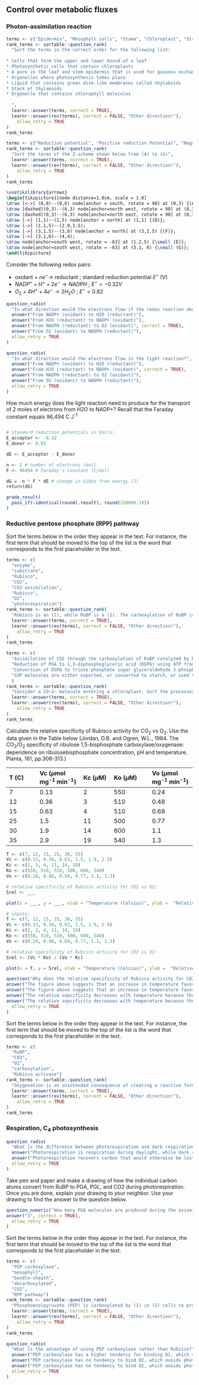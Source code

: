 
## Control over metabolic fluxes
### Photon-assimilation reaction

```{r crossSectionLeaf, echo = FALSE}

terms <- c("Epidermis", "Mesophyll cells", "Stoma", "Chloroplast", "Stroma", "Granum", "Thylakoids")
rank_terms <- sortable::question_rank(
  "Sort the terms in the correct order for the following list:
  
* Cells that form the upper and lower bound of a leaf
* Photosynthetic cells that contain chloroplasts
* A pore in the leaf and stem epidermis that is used for gaseous exchange
* Organelles where photosynthesis takes place
* Liquid that contains green disk-like membranes called thylakoids
* Stack of thylakoids
* Organelle that contains chlorophyll molecules
  
  ",
  learnr::answer(terms, correct = TRUE),
  learnr::answer(rev(terms), correct = FALSE, "Other direction!"),
    allow_retry = TRUE
)
rank_terms
```

```{r zScheme, echo = FALSE}

terms <- c("Reduction potential", "Positive reduction Potential", "Negative reduction potential", "Photosystem II", "Electron transport chain that drives proton transfer across membrane", "Photosystem I", "Electron transport chain that drives synthesis of NADPH")
rank_terms <- sortable::question_rank(
  "Sort the terms of the Z-scheme shown below from (A) to (G)",
  learnr::answer(terms, correct = TRUE),
  learnr::answer(rev(terms), correct = FALSE, "Other direction!"),
    allow_retry = TRUE
)
rank_terms
```

```{tikz, zSchemeTikz, fig.ext = 'png', cache=TRUE}
\usetikzlibrary{arrows}
\begin{tikzpicture}[node distance=1.0cm, scale = 1.0]
\draw [<->] (0,0)--(0,6) node[anchor = south, rotate = 90] at (0,3) {(A)};
\draw [dashed](0,3)--(6,3) node[anchor=north west, rotate = 90] at (0,3) {\small (C)};
\draw [dashed](0,3)--(6,3) node[anchor=north east, rotate = 90] at (0,3) {\small (B)};
\draw [->] (1,1)--(1,5) node[anchor = north] at (1,1) {(D)}; 
\draw [->] (1.1,5)--(2.9,1.5); 
\draw [->] (3,1.5)--(3,6) node[anchor = north] at (3,1.5) {(F)}; 
\draw [->] (3.1,6)--(4,4);
\draw node[anchor=south west, rotate = -63] at (1.2,5) {\small (E)};
\draw node[anchor=south west, rotate = -63] at (3.1, 6) {\small (G)};
\end{tikzpicture}
```

Consider the following redox pairs:

* oxidant + $ne^- \rightarrow$ reductant ; standard reduction potential $E^{\circ}$ (V)
* $NADP^+ + H^+ + 2e^- \rightarrow NADPH$ ; $E^{\circ} = -0.32V$
* $O_2 + 4H^+ + 4e^- \rightarrow 2 H_2O$ ; $E^{\circ} = 0.82$

```{r NADPHoxidation, echo=FALSE}
question_radio(
  "In what direction would the electrons flow if the redox reaction above occurs spontaenously?",
  answer("From NADP+ (oxidant) to H2O (reductant)"),
  answer("From H2O (reductant) to NADP+ (oxidant)"),
  answer("From NADPH (reductant) to O2 (oxidant)", correct = TRUE),
  answer("From O2 (oxidant) to NADPH (reductant)"),
  allow_retry = TRUE
)
```

```{r NADPreduction, echo=FALSE}
question_radio(
  "In what direction would the electrons flow in the light reaction?",
  answer("From NADP+ (oxidant) to H2O (reductant)"),
  answer("From H2O (reductant) to NADP+ (oxidant)", correct = TRUE),
  answer("From NADPH (reductant) to O2 (oxidant)"),
  answer("From O2 (oxidant) to NADPH (reductant)"),
  allow_retry = TRUE
)
```

How much energy does the light reaction need to produce for the transport of 2 moles of electrons from H2O to NADP+? Recall that the Faraday constant equals 96,494 C J^-1^

```{r gibbsNADPH, exercise = TRUE, exercise.eval = FALSE}

```

```{r gibbsNADPH-solution}
# standard reduction potentials in Volts:
E_acceptor <- -0.32
E_donor <- 0.82

dE <- E_acceptor - E_donor

n <- 2 # number of electrons (mol)
F <- 96494 # Faraday's constant (C/mol)

dG = -n * F * dE # change in Gibbs free energy (J)
return(dG)
```
```{r gibbsNADPH-check}
grade_result(
  pass_if(~identical(round(.result), round(220006.3)))
)
```

### Reductive pentose phosphate (RPP) pathway
Sort the terms below in the order they appear in the text. For instance, the first term that should be moved to the top of the list is the word that corresponds to the first placeholder in the text.

```{r RubiscoAndRuBP, echo = FALSE}

terms <- c(
  "enzyme", 
  "substrate", 
  "Rubisco", 
  "CO2", 
  "CO2-assimilation",
  "Rubisco", 
  "O2",
  "photorespiration")
rank_terms <- sortable::question_rank(
  "Rubisco is an (1), while RuBP is a (2). The carboxylation of RuBP is the process where (3) adds (4) to RuBP. This process is also referred to as  (5). The Oxygenation of RuBP is the process where (6) adds (7) to RuBP. This process is also referred to as (8).",
  learnr::answer(terms, correct = TRUE),
  learnr::answer(rev(terms), correct = FALSE, "Other direction!"),
    allow_retry = TRUE
)
rank_terms
```

```{r RPP, echo = FALSE}

terms <- c(
  "Assimilation of CO2 through the carboxylation of RuBP catalyzed by Rubisco leading to the formation of 3-phosphoglyceric acid (PGA)", 
  "Reduction of PGA to 1,3-diphosphoglyceric acid (DGPA) using ATP from the photon assimilation reaction", 
  "Conversion of DGPA to triose-phosphate sugar glyceraldehyde 3-phosphate (G3P) using NADPH from the photon assimilation reaction",
  "G3P molecules are either exported, or converted to starch, or used to regenerate RuBP"
  )
rank_terms <- sortable::question_rank(
  "Consider a CO~2~ molecule entering a chloroplast. Sort the processes described below in their chronological sequence.",
  learnr::answer(terms, correct = TRUE),
  learnr::answer(rev(terms), correct = FALSE, "Other direction!"),
    allow_retry = TRUE
)
rank_terms
```

Calculate the relative specificity of Rubisco activity for CO~2~ vs O~2~. Use the data given in the Table below (Jordan, D.B. and Ogren, W.L., 1984. The CO~2~/O~2~ specificity of ribulose 1,5-bisphosphate carboxylase/oxygenase: dependence on ribulosebisphosphate concentration, pH and temperature. Planta, 161, pp.308-313.)

| T (C) | Vc  ($\mu$mol mg^-1^ min^-1^) | Kc ($\mu$M)| Ko ($\mu$M) | Vo ($\mu$mol mg^-1^ min^-1^)  |
|:----|:------|:----|:-----|:------|
| 7  | 0.13 | 2  | 550 | 0.24 |
| 12 | 0.36 | 3  | 510 | 0.48 |
| 15 | 0.63 | 4  | 510 | 0.69 |
| 25 | 1.5  | 11 | 500 | 0.77 |
| 30 | 1.9  | 14 | 600 | 1.1  |
| 35 | 2.9  | 19 | 540 | 1.3  |

```{r relativeSpecificity, exercise = TRUE, exercise.eval = FALSE}

T <- c(7, 12, 15, 25, 30, 35)
Vc <- c(0.13, 0.36, 0.63, 1.5, 1.9, 2.9)
Kc <- c(2, 3, 4, 11, 14, 19)
Ko <- c(550, 510, 510, 500, 600, 540)
Vo <- c(0.24, 0.48, 0.69, 0.77, 1.1, 1.3)

# relative specificity of Rubisco activity for CO2 vs O2: 
Srel <- ___

plot(x = ___, y = ___, xlab = "Temperature (Celsius)", ylab =  "Relative Specificity (-)", type = "l")
```

```{r relativeSpecificity-solution}
# inputs:
T <- c(7, 12, 15, 25, 30, 35)
Vc <- c(0.13, 0.36, 0.63, 1.5, 1.9, 2.9)
Kc <- c(2, 3, 4, 11, 14, 19)
Ko <- c(550, 510, 510, 500, 600, 540)
Vo <- c(0.24, 0.48, 0.69, 0.77, 1.1, 1.3)

# relative specificity of Rubisco activity for CO2 vs O2: 
Srel <- (Vc * Ko) / (Vo * Kc)

plot(x = T, y = Srel, xlab = "Temperature (Celsius)", ylab =  "Relative Specificity (-)", type = "l")

```

```{r relativeSpecificityQuestion, echo=FALSE}
question("Why does the relative specificity of Rubisco activity for CO2 vs O2 decrease with increasing temperature? (select all that apply)",
answer("The figure above suggests that an increase in temperature favors carboxylation"),
answer("The figure above suggests that an increase in temperature favors oxygenation", correct = TRUE),
answer("The relative sepcificity decreases with temperature because the Michaelis-Menten coefficient for carboxylation increases more strongly compared to the Michaelis-Menten coefficient for oxygenation", correct = TRUE),
answer("The relative sepcificity decreases with temperature because the Michaelis-Menten coefficient for carboxylation increases less strongly compared to the Michaelis-Menten coefficient for oxygenation"),
  allow_retry = TRUE
)
```

Sort the terms below in the order they appear in the text. For instance, the first term that should be moved to the top of the list is the word that corresponds to the first placeholder in the text.

```{r oxygenation, echo = FALSE}

terms <- c(
  "RuBP",
  "CO2",
  "O2",
  "carboxylation",
  "Rubisco activase")
rank_terms <- sortable::question_rank(
  "Oxygenation is an unintended consequence of creating a reactive form of (1). However, the catalytic affinity for (2) exceeds that for (3). The maximum rate of oxygenation is about 25 the maximum rate of (4). The conversion from the inactive to the active state is regulated by the enzyme (5).",
  learnr::answer(terms, correct = TRUE),
  learnr::answer(rev(terms), correct = FALSE, "Other direction!"),
    allow_retry = TRUE
)
rank_terms
```

### Respiration, C~4~ photosynthesis

```{r respirationBasics, echo=FALSE}
question_radio(
  "What is the difference between photorespiration and dark respiration?",
  answer("Photorespiration is respiration during daylight, while dark respiration is respiration during the night."),
  answer("Photorespiration recovers carbon that would otherwise be lost in the process of oxygenation. Dark respiration, on the other hand, is plant respiration not related to photorespiration", correct = TRUE),
  allow_retry = TRUE
)
```

Take pen and paper and make a drawing of how the individual carbon atoms convert from RuBP to PGA, PGL, and CO2 during photorespiration. Once you are done, explain your drawing to your neighbor. Use your drawing to find the answer to the question below. 

```{r PGA01, echo=FALSE}
question_numeric("How many PGA molecules are produced during the assimilation of two O<sub>2</sub> molecules?",
answer("3", correct = TRUE),
  allow_retry = TRUE
)
```

Sort the terms below in the order they appear in the text. For instance, the first term that should be moved to the top of the list is the word that corresponds to the first placeholder in the text.

```{r PEP, echo = FALSE}

terms <- c(
  "PEP carboxylase",
  "mesophyll",
  "bundle-sheath",
  "decarboxylated",
  "CO2",
  "RPP pathway")
rank_terms <- sortable::question_rank(
  "Phosphoenolpyruvate (PEP) is carboxylated by (1) in (2) cells to produce four-carbon organic acids. These organic acids are transported to (3) cells where they are (4). The released (5) then enters the (6) to produce sugars.",
  learnr::answer(terms, correct = TRUE),
  learnr::answer(rev(terms), correct = FALSE, "Other direction!"),
    allow_retry = TRUE
)
rank_terms
```

```{r C4plants, echo=FALSE}
question_radio(
  "What is the advantage of using PEP carboxylase rather than Rubisco?",
  answer("PEP carboxylase has a higher tendency for binding O2, which avoids photorespiration in C4 plants"),
  answer("PEP carboxylase has no tendency to bind O2, which avoids photorespiration in C3 plants"),
  answer("PEP carboxylase has no tendency to bind O2, which avoids photorespiration in C4 plants", correct = TRUE),
  allow_retry = TRUE
)
```

